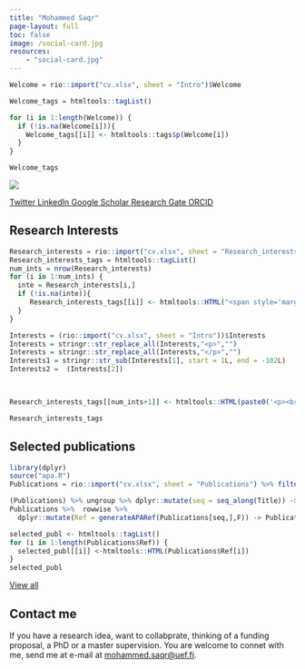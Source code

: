 ```yaml
---
title: "Mohammed Saqr"
page-layout: full
toc: false
image: /social-card.jpg
resources:
    - "social-card.jpg"
---
```

<div>
<div>
::: {.column-page-inset}
::: {.column-page-inset-left}
```r
Welcome = rio::import("cv.xlsx", sheet = "Intro")$Welcome

Welcome_tags = htmltools::tagList()

for (i in 1:length(Welcome)) {
  if (!is.na(Welcome[i])){
    Welcome_tags[[i]] <- htmltools::tags$p(Welcome[i])
  }
}

Welcome_tags
```


:::

<div class="column-margin column-container">
![](headshot.jpg){.rounded}
</div>
:::


::: {.column-page-inset .text-center}
```{=html}
<a class="btn btn-sm btn-info", href="https://twitter.com/mohsaqr" target="_blank" rel="noopener noreferrer">
    <i class="bi bi-twitter" role='img' aria-label='Twitter'></i> Twitter
</a>

<a class="btn btn-sm btn-warning", href="https://www.linkedin.com/in/esaqr" target="_blank" rel="noopener noreferrer">
     <i class="bi bi-linkedin" role='img' aria-label='LinkedIn'></i> LinkedIn
</a>

<a class="btn btn-sm btn-light", href="https://scholar.google.com/citations?user=U-O6R7YAAAAJ" target="_blank" rel="noopener noreferrer">
     <i class="ai ai-google-scholar" role='img' aria-label='Google Scholar'></i> Google Scholar
</a>

 <a class="btn btn-sm btn-success", href="https://www.researchgate.net/profile/Mohammed-Saqr" target="_blank" rel="noopener noreferrer">
    <i class="ai ai-researchgate" role='img' aria-label='Research Gate'></i> Research Gate 
</a>
 
  <a class="btn btn-sm btn-danger", href="https://orcid.org/0000-0001-5881-3109" target="_blank" rel="noopener noreferrer">
     <i class="ai ai-orcid" role='img' aria-label='Orcid'></i> ORCID
</a>
```
:::


 

 
</div>
</div>

## Research Interests

 
```r
Research_interests = rio::import("cv.xlsx", sheet = "Research_interests")
Research_interests_tags = htmltools::tagList()
num_ints = nrow(Research_interests)
for (i in 1:num_ints) {
  inte = Research_interests[i,]
  if (!is.na(inte)){
     Research_interests_tags[[i]] <- htmltools::HTML("<span style='margin-right: 2px;' class='badge rounded-pill bg-primary'>",inte,"</span>")
  }
}

Interests = (rio::import("cv.xlsx", sheet = "Intro"))$Interests
Interests = stringr::str_replace_all(Interests,"<p>","")
Interests = stringr::str_replace_all(Interests,"</p>","")
Interests1 = stringr::str_sub(Interests[1], start = 1L, end = -102L)
Interests2 =  (Interests[2])
  


Research_interests_tags[[num_ints+1]] <- htmltools::HTML(paste0('<p><br/>', Interests1," ",Interests2, '... <a href="interests.html" class="btn btn-info btn-sm">Read more</a>',"</p>"))

Research_interests_tags
```

## Selected publications
```r
library(dplyr)
source("apa.R")
Publications = rio::import("cv.xlsx", sheet = "Publications") %>% filter(!is.na(Selected)) %>% arrange(Selected,desc(Year),Source)

(Publications) %>% ungroup %>% dplyr::mutate(seq = seq_along(Title)) -> Publications
Publications %>%  rowwise %>% 
  dplyr::mutate(Ref = generateAPARef(Publications[seq,],F)) -> Publications
```
```r
selected_publ <- htmltools::tagList()
for (i in 1:length(Publications$Ref)) {
  selected_publ[[i]] <-htmltools::HTML(Publications$Ref[i])
}
selected_publ
```
<a href="publications.html" class="btn btn-info btn-sm">View all</a>

## Contact me 
<p>If you have a research idea, want to collabprate, thinking of a funding proposal, a PhD or a master supervision. You are welcome to connet with me, send me at e-mail at <a href="mailto:mohammed.saqr@uef.fi">mohammed.saqr@uef.fi</a>.</p>

